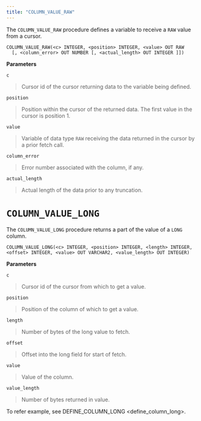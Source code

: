 ```yaml
---
title: "COLUMN_VALUE_RAW"
---
```




The `COLUMN_VALUE_RAW` procedure defines a variable to receive a `RAW` value from a cursor.

``` text
COLUMN_VALUE_RAW(<c> INTEGER, <position> INTEGER, <value> OUT RAW
  [, <column_error> OUT NUMBER [, <actual_length> OUT INTEGER ]])
```

**Parameters**

`c`

> Cursor id of the cursor returning data to the variable being defined.

`position`

> Position within the cursor of the returned data. The first value in the cursor is position 1.

`value`

> Variable of data type `RAW` receiving the data returned in the cursor by a prior fetch call.

`column_error`

> Error number associated with the column, if any.

`actual_length`

> Actual length of the data prior to any truncation.

# `COLUMN_VALUE_LONG`

The `COLUMN_VALUE_LONG` procedure returns a part of the value of a `LONG` column.

``` text
COLUMN_VALUE_LONG(<c> INTEGER, <position> INTEGER, <length> INTEGER,
<offset> INTEGER, <value> OUT VARCHAR2, <value_length> OUT INTEGER)
```

**Parameters**

`c`

> Cursor id of the cursor from which to get a value.

`position`

> Position of the column of which to get a value.

`length`

> Number of bytes of the long value to fetch.

`offset`

> Offset into the long field for start of fetch.

`value`

> Value of the column.

`value_length`

> Number of bytes returned in value.

To refer example, see <span class="title-ref">DEFINE_COLUMN_LONG \<define_column_long\></span>.
